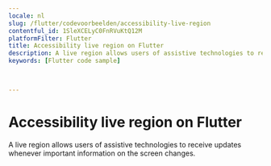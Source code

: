 ```yaml
---
locale: nl
slug: /flutter/codevoorbeelden/accessibility-live-region
contentful_id: 1SleXCELyC0FnRVuKtQ12M
platformFilter: Flutter
title: Accessibility live region on Flutter
description: A live region allows users of assistive technologies to receive updates whenever important information on the screen changes.
keywords: [Flutter code sample]


	
---
```


# Accessibility live region on Flutter

A live region allows users of assistive technologies to receive updates whenever important information on the screen changes.

<CodeSample id="accessibility-live-region" locale="nl" platform="flutter"/>